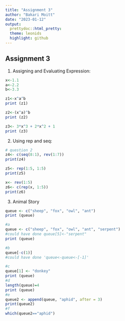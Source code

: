 ```yaml
---
title: "Assignment 3"
author: "Bakari Moitt"
date: "2023-01-12"
output:
  prettydoc::html_pretty:
  theme: leonids
  highlight: github
---
```


## Assignment 3

1. Assigning and Evaluating Expression:
```r
x<-1.1
a<-2.2
b<-3.3

z1<-x^a^b
print (z1)

z2<-(x^a)^b 
print (z2)

z3<- 3*x^3 + 2*x^2 + 1
print (z3)

```
  
  2. Using rep and seq:
```r
# question 2
z4<- c(seq(8:1), rev(1:7))
print(z4) 

z5<- rep(1:5, 1:5)
print(z5)

x<- rev(1:5)
z6<- c(rep(x, 1:5))
print(z6)

```
  
3. Animal Story
```r

queue <- c("sheep", "fox", "owl", "ant")
print (queue)

#a
queue <- c("sheep", "fox", "owl", "ant", "serpent")
#could have done queue[5]<-"serpent"
print (queue)

#b
queue[-c(1)]
#could have done 'queue<-queue<-[-1]'

#c
queue[1] <- "donkey" 
print (queue)
#d
length(queue)=4
print (queue)
#e
queue2 <- append(queue, "aphid", after = 3)
print(queue2)
#f
which(queue2=="aphid")
```




